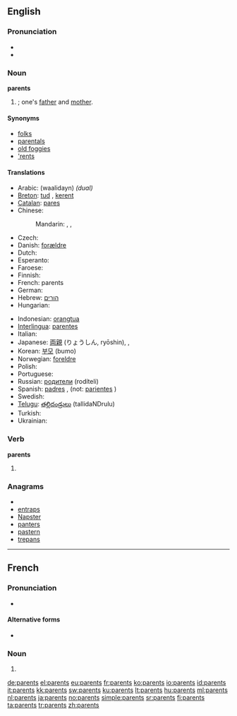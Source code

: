 ==English==

===Pronunciation===
* {{audio|en-us-parents.ogg|Audio (US)}}
* {{audio|En-uk-parents.ogg|Audio (UK)}}

===Noun===
'''parents'''

# {{plural of|[[parent]]}}; one's [[father]] and [[mother]].

====Synonyms====
* [[folks]]
* [[parentals]]
* [[old foggies]]
* [['rents]]

====Translations====
{{trans-top|father and mother}}
* Arabic: {{Arab|[[والدين]]}} (waalidayn) ''(dual)''
* [[Breton]]: [[tud]] {{p}}, [[kerent]] {{p}}
* [[Catalan]]: [[pares]] {{m|p}}
* Chinese:
*: Mandarin: {{t-|cmn|父母|tr=fùmǔ|sc=Hani}}, {{zh-tsp|爸媽|爸妈|bàmā}}, {{zh-tsp|雙親|双亲|shuāngqīn}}
* Czech: {{t|cs|rodiče|p}}
* Danish: [[forældre]] {{c|p}}
* Dutch: {{t+|nl|ouders|m|p}}
* Esperanto: {{t-|eo|gepatroj|p|xs=Esperanto}}
* Faroese: {{t-|fo|foreldur|n|p|xs=Faroese}}
* Finnish: {{t+|fi|vanhemmat|p}}
* French: parents {{m|p}}
* German: {{t+|de|Eltern|m|p}}
* Hebrew: [[הורים]] {{m|p}}
* Hungarian: {{t+|hu|szülők|p}}
{{trans-mid}}
* Indonesian: [[orangtua]]
* [[Interlingua]]: [[parentes]]
* Italian: {{t+|it|genitori|m|p}}
* Japanese: [[両親]] (りょうしん, ryōshin),  {{t+|ja|親|tr=おや, oya}},  {{t|ja|親元|tr=おやもと, oyamoto}}
* Korean: [[부모]] (bumo)
* Norwegian: [[foreldre]] {{p}}
* Polish: {{t-|pl|rodzice|p}}
* Portuguese: {{t+|pt|pais}}
* Russian: [[родители]] (rodíteli) {{p}}
* Spanish: [[padres]] {{m|p}}, (not: [[pariente]]s {{m|p}})
* Swedish: {{t+|sv|föräldrar|p}}
* [[Telugu]]: [[తల్లిదండ్రులు]] (tallidaNDrulu)
* Turkish: {{t|tr|ebeveyn}}
* Ukrainian: {{t|uk|батьки|p|tr=bat'ký|xs=Ukrainian}}
{{trans-bottom}}

===Verb===
'''parents'''

# {{third-person singular of|[[parent]]}}

===Anagrams===
* {{alphagram|aenprst}}
* [[entraps#English|entraps]]
* [[Napster#English|Napster]]
* [[panters#English|panters]]
* [[pastern#English|pastern]]
* [[trepans#English|trepans]]

----

==French==

===Pronunciation===
* {{audio|Fr-parents.ogg|Audio}}

====Alternative forms====
* {{i|archaic}} {{l|fr|parens}}

===Noun===
{{infl|fr|plural|g=m|g2=p}}

# {{plural of|[[parent#French|parent]]|lang=fr}}

[[de:parents]]
[[el:parents]]
[[eu:parents]]
[[fr:parents]]
[[ko:parents]]
[[io:parents]]
[[id:parents]]
[[it:parents]]
[[kk:parents]]
[[sw:parents]]
[[ku:parents]]
[[lt:parents]]
[[hu:parents]]
[[ml:parents]]
[[nl:parents]]
[[ja:parents]]
[[no:parents]]
[[simple:parents]]
[[sr:parents]]
[[fi:parents]]
[[ta:parents]]
[[tr:parents]]
[[zh:parents]]